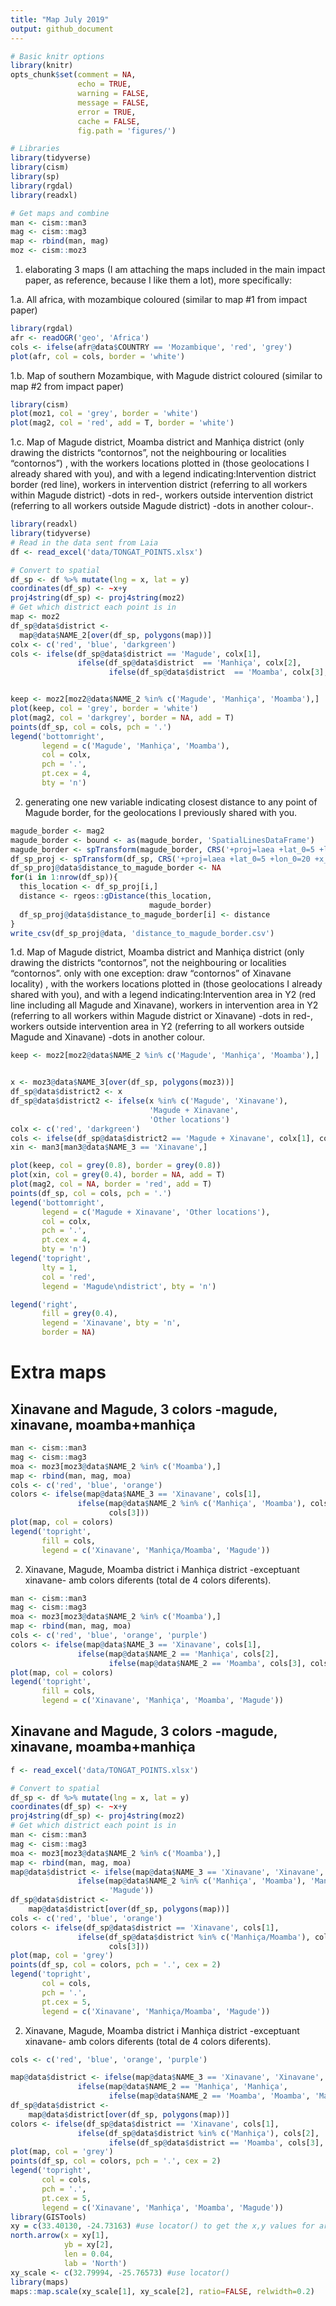 ```yaml
---
title: "Map July 2019"
output: github_document
---
```



```r
# Basic knitr options
library(knitr)
opts_chunk$set(comment = NA, 
               echo = TRUE, 
               warning = FALSE, 
               message = FALSE, 
               error = TRUE, 
               cache = FALSE,
               fig.path = 'figures/')
```


```r
# Libraries
library(tidyverse)
library(cism)
library(sp)
library(rgdal)
library(readxl)

# Get maps and combine
man <- cism::man3
mag <- cism::mag3
map <- rbind(man, mag)
moz <- cism::moz3
```


1) elaborating 3 maps (I am attaching the maps included in the main impact paper, as reference, because I like them a lot), more specifically: 

1.a. All africa, with mozambique coloured (similar to map #1 from impact paper) 

```r
library(rgdal)
afr <- readOGR('geo', 'Africa')
cols <- ifelse(afr@data$COUNTRY == 'Mozambique', 'red', 'grey')
plot(afr, col = cols, border = 'white')
```


1.b. Map of southern Mozambique, with Magude district coloured  (similar to map 
#2 from impact paper)

```r
library(cism)
plot(moz1, col = 'grey', border = 'white')
plot(mag2, col = 'red', add = T, border = 'white')
```

1.c. Map of Magude district, Moamba district and Manhiça district (only drawing the districts "contornos", not the neighbouring or localities "contornos") , with the workers locations plotted in (those geolocations I already shared with you), and with a legend indicating:Intervention district border (red line), workers in intervention district (referring to all workers within Magude district) -dots in red-, workers outside intervention district (referring to all workers outside Magude district) -dots in another colour-.   

```r
library(readxl)
library(tidyverse)
# Read in the data sent from Laia
df <- read_excel('data/TONGAT_POINTS.xlsx')

# Convert to spatial
df_sp <- df %>% mutate(lng = x, lat = y)
coordinates(df_sp) <- ~x+y
proj4string(df_sp) <- proj4string(moz2)
# Get which district each point is in
map <- moz2
df_sp@data$district <- 
  map@data$NAME_2[over(df_sp, polygons(map))]
colx <- c('red', 'blue', 'darkgreen')
cols <- ifelse(df_sp@data$district == 'Magude', colx[1],
               ifelse(df_sp@data$district  == 'Manhiça', colx[2],
                      ifelse(df_sp@data$district  == 'Moamba', colx[3], NA)))


keep <- moz2[moz2@data$NAME_2 %in% c('Magude', 'Manhiça', 'Moamba'),]
plot(keep, col = 'grey', border = 'white')
plot(mag2, col = 'darkgrey', border = NA, add = T)
points(df_sp, col = cols, pch = '.')
legend('bottomright',
       legend = c('Magude', 'Manhiça', 'Moamba'),
       col = colx,
       pch = '.',
       pt.cex = 4,
       bty = 'n')
```
 
2) generating one new variable indicating closest distance to any point of Magude border, for the geolocations I previously shared with you.  

```r
magude_border <- mag2
magude_border <- bound <- as(magude_border, 'SpatialLinesDataFrame')
magude_border <- spTransform(magude_border, CRS('+proj=laea +lat_0=5 +lon_0=20 +x_0=0 +y_0=0 +datum=WGS84 +units=m +no_defs'))
df_sp_proj <- spTransform(df_sp, CRS('+proj=laea +lat_0=5 +lon_0=20 +x_0=0 +y_0=0 +datum=WGS84 +units=m +no_defs'))
df_sp_proj@data$distance_to_magude_border <- NA
for(i in 1:nrow(df_sp)){
  this_location <- df_sp_proj[i,]
  distance <- rgeos::gDistance(this_location,
                               magude_border)
  df_sp_proj@data$distance_to_magude_border[i] <- distance
}
write_csv(df_sp_proj@data, 'distance_to_magude_border.csv')
```


1.d. Map of Magude district, Moamba district and Manhiça district (only drawing the districts "contornos", not the neighbouring or localities "contornos". only with one exception: draw "contornos" of Xinavane locality) , with the workers locations plotted in (those geolocations I already shared with you), and with a legend indicating:Intervention area in Y2 (red line including all Magude and Xinavane), workers in intervention area in Y2 (referring to all workers within Magude district or Xinavane) -dots in red-, workers outside intervention area in Y2 (referring to all workers outside Magude and Xinavane) -dots in another colour.    

```r
keep <- moz2[moz2@data$NAME_2 %in% c('Magude', 'Manhiça', 'Moamba'),]


x <- moz3@data$NAME_3[over(df_sp, polygons(moz3))]
df_sp@data$district2 <- x
df_sp@data$district2 <- ifelse(x %in% c('Magude', 'Xinavane'),
                               'Magude + Xinavane',
                               'Other locations')
colx <- c('red', 'darkgreen')
cols <- ifelse(df_sp@data$district2 == 'Magude + Xinavane', colx[1], colx[2])
xin <- man3[man3@data$NAME_3 == 'Xinavane',]

plot(keep, col = grey(0.8), border = grey(0.8))
plot(xin, col = grey(0.4), border = NA, add = T)
plot(mag2, col = NA, border = 'red', add = T)
points(df_sp, col = cols, pch = '.')
legend('bottomright',
       legend = c('Magude + Xinavane', 'Other locations'),
       col = colx,
       pch = '.',
       pt.cex = 4,
       bty = 'n')
legend('topright',
       lty = 1,
       col = 'red',
       legend = 'Magude\ndistrict', bty = 'n')

legend('right',
       fill = grey(0.4),
       legend = 'Xinavane', bty = 'n',
       border = NA)
```

# Extra maps

## Xinavane and Magude, 3 colors -magude, xinavane, moamba+manhiça

```r
man <- cism::man3
mag <- cism::mag3
moa <- moz3[moz3@data$NAME_2 %in% c('Moamba'),]
map <- rbind(man, mag, moa)
cols <- c('red', 'blue', 'orange')
colors <- ifelse(map@data$NAME_3 == 'Xinavane', cols[1],
               ifelse(map@data$NAME_2 %in% c('Manhiça', 'Moamba'), cols[2],
                      cols[3]))
plot(map, col = colors)
legend('topright',
       fill = cols,
       legend = c('Xinavane', 'Manhiça/Moamba', 'Magude'))
```

2) Xinavane, Magude, Moamba district i Manhiça district -exceptuant xinavane- amb colors diferents (total de 4 colors diferents).  


```r
man <- cism::man3
mag <- cism::mag3
moa <- moz3[moz3@data$NAME_2 %in% c('Moamba'),]
map <- rbind(man, mag, moa)
cols <- c('red', 'blue', 'orange', 'purple')
colors <- ifelse(map@data$NAME_3 == 'Xinavane', cols[1],
               ifelse(map@data$NAME_2 == 'Manhiça', cols[2],
                      ifelse(map@data$NAME_2 == 'Moamba', cols[3], cols[4])))
plot(map, col = colors)
legend('topright',
       fill = cols,
       legend = c('Xinavane', 'Manhiça', 'Moamba', 'Magude'))
```



## Xinavane and Magude, 3 colors -magude, xinavane, moamba+manhiça

```r
f <- read_excel('data/TONGAT_POINTS.xlsx')

# Convert to spatial
df_sp <- df %>% mutate(lng = x, lat = y)
coordinates(df_sp) <- ~x+y
proj4string(df_sp) <- proj4string(moz2)
# Get which district each point is in
man <- cism::man3
mag <- cism::mag3
moa <- moz3[moz3@data$NAME_2 %in% c('Moamba'),]
map <- rbind(man, mag, moa)
map@data$district <- ifelse(map@data$NAME_3 == 'Xinavane', 'Xinavane',
               ifelse(map@data$NAME_2 %in% c('Manhiça', 'Moamba'), 'Manhiça/Moamba',
                      'Magude'))
df_sp@data$district <- 
    map@data$district[over(df_sp, polygons(map))]
cols <- c('red', 'blue', 'orange')
colors <- ifelse(df_sp@data$district == 'Xinavane', cols[1],
               ifelse(df_sp@data$district %in% c('Manhiça/Moamba'), cols[2],
                      cols[3]))
plot(map, col = 'grey')
points(df_sp, col = colors, pch = '.', cex = 2)
legend('topright',
       col = cols,
       pch = '.',
       pt.cex = 5,
       legend = c('Xinavane', 'Manhiça/Moamba', 'Magude'))
```

2) Xinavane, Magude, Moamba district i Manhiça district -exceptuant xinavane- amb colors diferents (total de 4 colors diferents).  


```r
cols <- c('red', 'blue', 'orange', 'purple')

map@data$district <- ifelse(map@data$NAME_3 == 'Xinavane', 'Xinavane',
               ifelse(map@data$NAME_2 == 'Manhiça', 'Manhiça',
                      ifelse(map@data$NAME_2 == 'Moamba', 'Moamba', 'Magude')))
df_sp@data$district <- 
    map@data$district[over(df_sp, polygons(map))]
colors <- ifelse(df_sp@data$district == 'Xinavane', cols[1],
               ifelse(df_sp@data$district %in% c('Manhiça'), cols[2],
                      ifelse(df_sp@data$district == 'Moamba', cols[3], cols[4])))
plot(map, col = 'grey')
points(df_sp, col = colors, pch = '.', cex = 2)
legend('topright',
       col = cols,
       pch = '.',
       pt.cex = 5,
       legend = c('Xinavane', 'Manhiça', 'Moamba', 'Magude'))
library(GISTools)
xy = c(33.40130, -24.73163) #use locator() to get the x,y values for arrow placement
north.arrow(x = xy[1],
            yb = xy[2],
            len = 0.04,
            lab = 'North')
xy_scale <- c(32.79994, -25.76573) #use locator()
library(maps)
maps::map.scale(xy_scale[1], xy_scale[2], ratio=FALSE, relwidth=0.2)  



```

